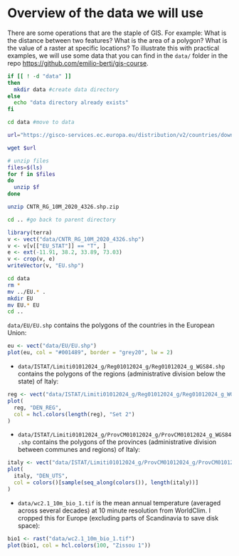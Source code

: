 # Overview of the data we will use

There are some operations that are the staple of GIS.
For example: What is the distance between two features? What is the area of a polygon? What is the value of a raster at specific locations?
To illustrate this with practical examples, we will use some data that you can find in the `data/` folder in the repo <https://github.com/emilio-berti/gis-course>.

```bash
if [[ ! -d "data" ]]
then
  mkdir data #create data directory
else
  echo "data directory already exists"
fi

cd data #move to data

url="https://gisco-services.ec.europa.eu/distribution/v2/countries/download/ref-countries-2020-10m.shp.zip"

wget $url

# unzip files
files=$(ls)
for f in $files
do
  unzip $f
done

unzip CNTR_RG_10M_2020_4326.shp.zip

cd .. #go back to parent directory
```

```r
library(terra)
v <- vect("data/CNTR_RG_10M_2020_4326.shp")
v <- v[v[["EU_STAT"]] == "T", ]
e <- ext(-11.91, 38.2, 33.89, 73.03)
v <- crop(v, e)
writeVector(v, "EU.shp")
```

```bash
cd data
rm *
mv ../EU.* .
mkdir EU
mv EU.* EU
cd ..
```

`data/EU/EU.shp` contains the polygons of the countries in the European Union:
```r
eu <- vect("data/EU/EU.shp")
plot(eu, col = "#001489", border = "grey20", lw = 2)
```

  - `data/ISTAT/Limiti01012024_g/Reg01012024_g/Reg01012024_g_WGS84.shp` contains the polygons of the regions (administrative division below the state) of Italy:

```r
reg <- vect("data/ISTAT/Limiti01012024_g/Reg01012024_g/Reg01012024_g_WGS84.shp")
plot(
  reg, "DEN_REG",
  col = hcl.colors(length(reg), "Set 2")
)
```

  - `data/ISTAT/Limiti01012024_g/ProvCM01012024_g/ProvCM01012024_g_WGS84.shp` contains the polygons of the provinces (administrative division between communes and regions) of Italy:

```r
italy <- vect("data/ISTAT/Limiti01012024_g/ProvCM01012024_g/ProvCM01012024_g_WGS84.shp")
plot(
  italy, "DEN_UTS",
  col = colors()[sample(seq_along(colors()), length(italy))]
)
```

  - `data/wc2.1_10m_bio_1.tif` is the mean annual temperature (averaged across several decades) at 10 minute resolution from WorldClim. I cropped this for Europe (excluding parts of Scandinavia to save disk space):

```r
bio1 <- rast("data/wc2.1_10m_bio_1.tif")
plot(bio1, col = hcl.colors(100, "Zissou 1"))
```

